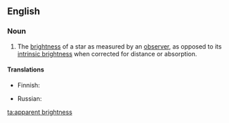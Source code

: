 ==English==

===Noun===
{{en-noun|head=[[apparent]] [[brightness]]|apparent brightnesses}}

# {{context|astronomy|lang=en}} The [[brightness]] of a star as measured by an [[observer]], as opposed to its [[intrinsic brightness]] when corrected for distance or absorption.

====Translations====
{{trans-top|brightness of star}}
* Finnish: {{t|fi|näennäinen kirkkaus}}
{{trans-mid}}
* Russian: {{t|ru|ви́димый блеск|m|sc=Cyrl}}
{{trans-bottom}}

[[ta:apparent brightness]]